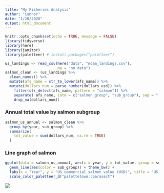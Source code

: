 ```yaml
---
title: "My Fisheries Analysis"
author: "Connor"
date: "1/28/2020"
output: html_document
---
```


```r
knitr::opts_chunk$set(echo = TRUE, message = FALSE)
library(tidyverse)
library(here)  
library(janitor) 
library(paletteer) # install.packages("paletteer")
```

```r
us_landings <- read_csv(here("data", "noaa_landings.csv"), 
                        na = "no data")
salmon_clean <- (us_landings %>% 
  clean_names() %>% 
  mutate(afs_name = str_to_lower(afs_name)) %>% 
  mutate(dollars_num = parse_number(dollars_usd)) %>% 
    filter(str_detect(afs_name, pattern = "salmon")) %>% 
    separate( afs_name, into = c("salmon_group", "sub_group"), sep = ", ") %>% 
    drop_na(dollars_num))
```

### Annual total value by salmon subgroup

```r
salmon_us_annual <- salmon_clean %>% 
  group_by(year, sub_group) %>% 
  summarize(
    tot_value = sum(dollars_num, na.rm = TRUE)
  )

```

### Line graph of salmon

```r
ggplot(data = salmon_us_annual, aes(x = year, y = tot_value, group = sub_group)) +
  geom_line(aes(color = sub_group)) + theme_bw() +
  labs(x = "Year", y = "US commercial salmon value (USD)", title = "US Salmon") +
  scale_color_paletteer_d("palettetown::parasect")
```

![](https://octodex.github.com/images/gangnamtocat.png)